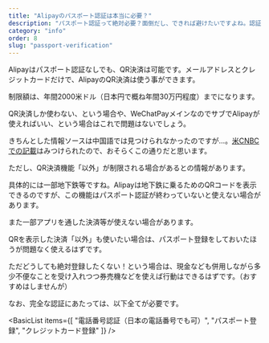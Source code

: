 ```yaml
---
title: "Alipayのパスポート認証は本当に必要？"
description: "パスポート認証って絶対必要？面倒だし、できれば避けたいですよね。認証なしだとどうなるのか、実体験をもとにお答えします。"
category: "info"
order: 8
slug: "passport-verification"
---
```



<Summary 
  question="Alipayのパスポート認証は必要か？"
  answer="パスポート認証なしでも利用可能です。ただし、<span class='highlight'>利用限度額が引き下げ</span>になります。また、<span class='highlight'>決済機能以外（地下鉄乗車など）が使えない</span>場合があります。"
  details="制限額は、米CNBCによると年間2000米ドル相当額まで。"
/>

<ArticleSection number="01" title="パスポート認証なしでも使えるが、金額に制限がかかる">

Alipayはパスポート認証なしでも、QR決済は可能です。メールアドレスとクレジットカードだけで、AlipayのQR決済は使う事ができます。

制限額は、年間2000米ドル（日本円で概ね年間30万円程度）までになります。

QR決済しか使わない、という場合や、WeChatPayメインなのでサブでAlipayが使えればいい、という場合はこれで問題はないでしょう。

きちんとした情報ソースは中国語では見つけられなかったのですが…。[米CNBCでの記載](https://www.cnbc.com/2024/03/08/china-is-making-it-much-easier-for-foreigners-to-use-mobile-pay.html)はみつけられたので、おそらくこの通りだと思います。

</ArticleSection>

<ArticleSection number="02" title="パスポート認証をしない場合、QR決済以外が制限される場合がある">

<ImageCard
  src="sha_metro_001.jpg"
  title="上海メトロ"
  description="上海メトロでのQR表示ができない可能性があるため注意"
/>

ただし、QR決済機能「以外」が制限される場合があるとの情報があります。

具体的には一部地下鉄等ですね。Alipayは地下鉄に乗るためのQRコードを表示できるのですが、この機能はパスポート認証が終わっていないと使えない場合があります。

また一部アプリを通した決済等が使えない場合があります。

QRを表示した決済「以外」も使いたい場合は、パスポート登録をしておいたほうが問題なく使えるはずです。

ただどうしても絶対登録したくない！という場合は、現金なども併用しながら多少不便なことを受け入れつつ券売機などを使えば行動はできるはずです。（おすすめはしませんが）

なお、完全な認証にあたっては、以下全てが必要です。

<BasicList items={[
  "電話番号認証（日本の電話番号でも可）",
  "パスポート登録",
  "クレジットカード登録"
]} />

</ArticleSection>



<ConclusionSection 
  title="パスポート認証はしなくても良いが、不便になる"
  text="パスポート認証はしなくてもOKです。ただ、使えない機能がでてきます。<br><br>現地で何も問題が起きてほしくない場合には、登録しておくことをおすすめします。逆に問題起きてもいいから絶対登録したくない場合は、登録しなくてもQR決済ぐらいはできます。"
/>